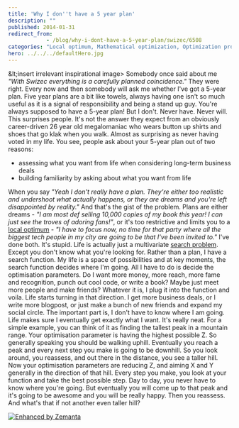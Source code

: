 ```yaml
---
title: 'Why I don''t have a 5 year plan'
description: ""
published: 2014-01-31
redirect_from: 
            - /blog/why-i-dont-have-a-5-year-plan/swizec/6508
categories: "Local optimum, Mathematical optimization, Optimization problem, Uncategorized"
hero: ../../../defaultHero.jpg
---
```

&amp;lt;insert irrelevant inspirational image&gt; Somebody once said about me _&quot;With Swizec everything is a carefully planned coincidence.&quot;_ They were right. Every now and then somebody will ask me whether I&#x27;ve got a 5-year plan. Five year plans are a bit like towels, always having one isn&#x27;t so much useful as it is a signal of responsibility and being a stand up guy. You&#x27;re always supposed to have a 5-year plan! But I don&#x27;t. Never have. Never will. This surprises people. It&#x27;s not the answer they expect from an obviously career-driven 26 year old megalomaniac who wears button up shirts and shoes that go klak when you walk. Almost as surprising as never having voted in my life. You see, people ask about your 5-year plan out of two reasons:

- assessing what you want from life when considering long-term business deals
- building familiarity by asking about what you want from life

When you say _&quot;Yeah I don&#x27;t really have a plan. They&#x27;re either too realistic and undershoot what actually happens, or they are dreams and you&#x27;re left disappointed by reality.&quot;_ And that&#x27;s the gist of the problem. Plans are either dreams - _&quot;I am most def selling 10,000 copies of my book this year! I can just see the troves of adoring fans!&quot;_, or it&#x27;s too restrictive and limits you to a [local optimum](http://en.wikipedia.org/wiki/Local_optimum "Local optimum") - _&quot;I have to focus now, no time for that party where all the biggest tech people in my city are going to be that I&#x27;ve been invited to.&quot;_ I&#x27;ve done both. It&#x27;s stupid. Life is actually just a multivariate [search problem](http://en.wikipedia.org/wiki/Search_problem "Search problem"). Except you don&#x27;t know what you&#x27;re looking for. Rather than a plan, I have a search function. My life is a space of possibilities and at key moments, the search function decides where I&#x27;m going. All I have to do is decide the optimisation parameters. Do I want more money, more reach, more fame and recognition, punch out cool code, or write a book? Maybe just meet more people and make friends? Whatever it is, I plug it into the function and voila. Life starts turning in that direction. I get more business deals, or I write more blogpost, or just make a bunch of new friends and expand my social circle. The important part is, I don&#x27;t have to know where I am going. Life makes sure I eventually get exactly what I want. It&#x27;s really neat. For a simple example, you can think of it as finding the tallest peak in a mountain range. Your optimisation parameter is having the highest possible Z. So generally speaking you should be walking uphill. Eventually you reach a peak and every next step you make is going to be downhill. So you look around, you reassess, and out there in the distance, you see a taller hill. Now your optimisation parameters are reducing Z, and aiming X and Y generally in the direction of that hill. Every step you make, you look at your function and take the best possible step. Day to day, you never have to know where you&#x27;re going. But eventually you will come up to that peak and it&#x27;s going to be awesome and you will be really happy. Then you reassess. And what&#x27;s that if not another even taller hill?

[![Enhanced by Zemanta](http://img.zemanta.com/zemified_e.png?x-id=6e372d7f-5b24-4e1a-a5de-28df068663ba)](http://www.zemanta.com/?px "Enhanced by Zemanta")